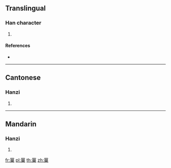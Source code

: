 {{character info/new}}
==Translingual==

===Han character===
{{Han char|rn=122|rad=网|as=11|sn=16|four=60904|canj=WLVVD|ids=⿱罒巢}}

# {{defn|Han|sort=网11}}

====References====
* {{Han ref|kx=0949.190|dkj=28350|dj=1391.070|hdz=42926.060|uh=7F7A|ud=32634|bh=EAE2|bd=60130}}

----

==Cantonese==

===Hanzi===
{{yue-hanzi|jyut=[[caau3]]|y=chaau3}}

# {{defn|lang=yue|sort=网11}}

----

==Mandarin==

===Hanzi===
{{cmn-hanzi|pin=[[chāo]] ([[chao1]])|wg=ch'ao<sup>1</sup>}}

# {{defn|lang=cmn|sort=网11}}

[[fr:罺]]
[[pl:罺]]
[[th:罺]]
[[zh:罺]]